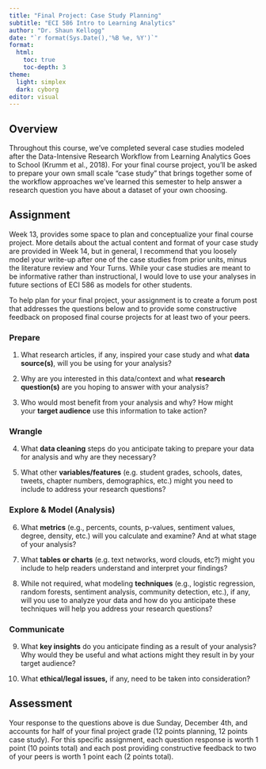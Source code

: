 ```yaml
---
title: "Final Project: Case Study Planning"
subtitle: "ECI 586 Intro to Learning Analytics"
author: "Dr. Shaun Kellogg"
date: "`r format(Sys.Date(),'%B %e, %Y')`"
format:
  html:
    toc: true
    toc-depth: 3
theme:
  light: simplex
  dark: cyborg
editor: visual
---
```


## Overview

Throughout this course, we've completed several case studies modeled after the Data-Intensive Research Workflow from Learning Analytics Goes to School (Krumm et al., 2018). For your final course project, you'll be asked to prepare your own small scale "case study" that brings together some of the workflow approaches we've learned this semester to help answer a research question you have about a dataset of your own choosing.

## Assignment

Week 13, provides some space to plan and conceptualize your final course project. More details about the actual content and format of your case study are provided in Week 14, but in general, I recommend that you loosely model your write-up after one of the case studies from prior units, minus the literature review and Your Turns. While your case studies are meant to be informative rather than instructional, I would love to use your analyses in future sections of ECI 586 as models for other students.

To help plan for your final project, your assignment is to create a forum post that addresses the questions below and to provide some constructive feedback on proposed final course projects for at least two of your peers.

### Prepare

1.  What research articles, if any, inspired your case study and what **data source(s)**, will you be using for your analysis?

2.  Why are you interested in this data/context and what **research question(s)** are you hoping to answer with your analysis?

3.  Who would most benefit from your analysis and why? How might your **target audience** use this information to take action?

### Wrangle

4.  What **data cleaning** steps do you anticipate taking to prepare your data for analysis and why are they necessary? 

5.  What other **variables/features** (e.g. student grades, schools, dates, tweets, chapter numbers, demographics, etc.) might you need to include to address your research questions?

### Explore & Model (Analysis)

6.  What **metrics** (e.g., percents, counts, p-values, sentiment values, degree, density, etc.) will you calculate and examine? And at what stage of your analysis?

7.  What **tables or charts** (e.g. text networks, word clouds, etc?) might you include to help readers understand and interpret your findings?

8.  While not required, what modeling **techniques** (e.g., logistic regression, random forests, sentiment analysis, community detection, etc.), if any, will you use to analyze your data and how do you anticipate these techniques will help you address your research questions?

### Communicate

9.  What **key insights** do you anticipate finding as a result of your analysis? Why would they be useful and what actions might they result in by your target audience? 

10. What **ethical/legal issues,** if any, need to be taken into consideration?

## Assessment

Your response to the questions above is due Sunday, December 4th, and accounts for half of your final project grade (12 points planning, 12 points case study). For this specific assignment, each question response is worth 1 point (10 points total) and each post providing constructive feedback to two of your peers is worth 1 point each (2 points total).
